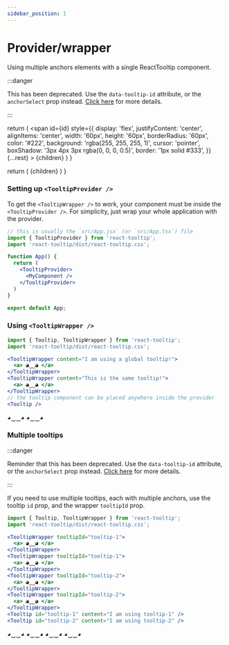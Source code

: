 ```yaml
---
sidebar_position: 1
---
```


# Provider/wrapper

Using multiple anchors elements with a single ReactTooltip component.

:::danger

This has been deprecated. Use the `data-tooltip-id` attribute, or the `anchorSelect` prop instead. [Click here](../getting-started.mdx) for more details.

:::


  return (
    <span
      id={id}
      style={{
        display: 'flex',
        justifyContent: 'center',
        alignItems: 'center',
        width: '60px',
        height: '60px',
        borderRadius: '60px',
        color: '#222',
        background: 'rgba(255, 255, 255, 1)',
        cursor: 'pointer',
        boxShadow: '3px 4px 3px rgba(0, 0, 0, 0.5)',
        border: '1px solid #333',
      }}
      {...rest}
    >
      {children}
    </span>
  )
}

  return (
    <TooltipProvider>
      {children}
    </TooltipProvider>
  )
}

### Setting up `<TooltipProvider />`

To get the `<TooltipWrapper />` to work, your component must be inside the `<TooltipProvider />`.
For simplicity, just wrap your whole application with the provider.

```jsx
// this is usually the `src/App.jsx` (or `src/App.tsx`) file
import { TooltipProvider } from 'react-tooltip';
import 'react-tooltip/dist/react-tooltip.css';

function App() {
  return (
    <TooltipProvider>
      <MyComponent />
    </TooltipProvider>
  )
}

export default App;
```

### Using `<TooltipWrapper />`

```jsx
import { Tooltip, TooltipWrapper } from 'react-tooltip';
import 'react-tooltip/dist/react-tooltip.css';

<TooltipWrapper content="I am using a global tooltip!">
  <a> ◕‿‿◕ </a>
</TooltipWrapper>
<TooltipWrapper content="This is the same tooltip!">
  <a> ◕‿‿◕ </a>
</TooltipWrapper>
// the tooltip component can be placed anywhere inside the provider
<Tooltip />
```

<div style={{ display: 'flex', columnGap: '16px', justifyContent: 'center', paddingTop: '36px' }}>
  <WithProvider>
    <TooltipWrapper content="I am using a global tooltip!">
      <TooltipAnchor>
        ◕‿‿◕
      </TooltipAnchor>
    </TooltipWrapper>
    <TooltipWrapper content="This is the same tooltip!">
      <TooltipAnchor>
        ◕‿‿◕
      </TooltipAnchor>
    </TooltipWrapper>
    <Tooltip />
  </WithProvider>
</div>

### Multiple tooltips

:::danger

Reminder that this has been deprecated. Use the `data-tooltip-id` attribute, or the `anchorSelect` prop instead. [Click here](../getting-started.mdx) for more details.

:::

If you need to use multiple tooltips, each with multiple anchors, use the tooltip `id` prop, and the wrapper `tooltipId` prop.

```jsx
import { Tooltip, TooltipWrapper } from 'react-tooltip';
import 'react-tooltip/dist/react-tooltip.css';

<TooltipWrapper tooltipId="tooltip-1">
  <a> ◕‿‿◕ </a>
</TooltipWrapper>
<TooltipWrapper tooltipId="tooltip-1">
  <a> ◕‿‿◕ </a>
</TooltipWrapper>
<TooltipWrapper tooltipId="tooltip-2">
  <a> ◕‿‿◕ </a>
</TooltipWrapper>
<TooltipWrapper tooltipId="tooltip-2">
  <a> ◕‿‿◕ </a>
</TooltipWrapper>
<Tooltip id="tooltip-1" content="I am using tooltip-1" />
<Tooltip id="tooltip-2" content="I am using tooltip-2" />
```

<div style={{ display: 'flex', columnGap: '16px', justifyContent: 'center', paddingTop: '36px' }}>
  <WithProvider>
    <TooltipWrapper tooltipId="tooltip-1">
      <TooltipAnchor>
        ◕‿‿◕
      </TooltipAnchor>
    </TooltipWrapper>
    <TooltipWrapper tooltipId="tooltip-1">
      <TooltipAnchor>
        ◕‿‿◕
      </TooltipAnchor>
    </TooltipWrapper>
    <TooltipWrapper tooltipId="tooltip-2">
      <TooltipAnchor>
        ◕‿‿◕
      </TooltipAnchor>
    </TooltipWrapper>
    <TooltipWrapper tooltipId="tooltip-2">
      <TooltipAnchor>
        ◕‿‿◕
      </TooltipAnchor>
    </TooltipWrapper>
    <Tooltip id="tooltip-1" content="I am using tooltip-1" />
    <Tooltip id="tooltip-2" content="I am using tooltip-2" />
  </WithProvider>
</div>
